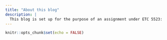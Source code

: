 ```yaml
---
title: "About this blog"
description: |
  This blog is set up for the purpose of an assignment under ETC 5523: Communicating with data, which is part of the Monash Masters of Business Analytics Course.
---
```


```r
knitr::opts_chunk$set(echo = FALSE)
```

